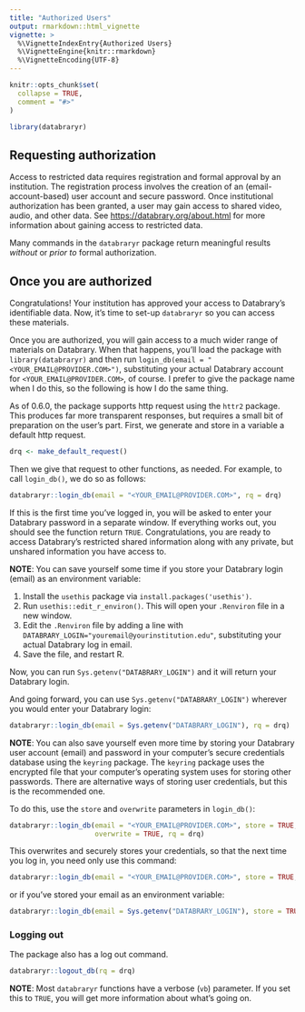 ```yaml
---
title: "Authorized Users"
output: rmarkdown::html_vignette
vignette: >
  %\VignetteIndexEntry{Authorized Users}
  %\VignetteEngine{knitr::rmarkdown}
  %\VignetteEncoding{UTF-8}
---
```


```r
knitr::opts_chunk$set(
  collapse = TRUE,
  comment = "#>"
)
```

```r
library(databraryr)
```

## Requesting authorization

Access to restricted data requires registration and formal approval by an institution.
The registration process involves the creation of an (email-account-based) user account and secure password.
Once institutional authorization has been granted, a user may gain access to shared video, audio, and other data.
See <https://databrary.org/about.html> for more information about gaining access to restricted data.

Many commands in the `databraryr` package return meaningful results *without* or *prior to* formal authorization.

## Once you are authorized

Congratulations!
Your institution has approved your access to Databrary's identifiable data.
Now, it's time to set-up `databraryr` so you can access these materials.

Once you are authorized, you will gain access to a much wider range of materials on Databrary.
When that happens, you'll load the package with `library(databraryr)` and then run `login_db(email = "<YOUR_EMAIL@PROVIDER.COM>")`, substituting your actual Databrary account for `<YOUR_EMAIL@PROVIDER.COM>`, of course.
I prefer to give the package name when I do this, so the following is how I do the same thing.

As of 0.6.0, the package supports http request using the `httr2` package.
This produces far more transparent responses, but requires a small bit of preparation on the user's part.
First, we generate and store in a variable a default http request.

```r
drq <- make_default_request()
```

Then we give that request to other functions, as needed.
For example, to call `login_db()`, we do so as follows:

```r
databraryr::login_db(email = "<YOUR_EMAIL@PROVIDER.COM>", rq = drq)
```

If this is the first time you've logged in, you will be asked to enter your Databrary password in a separate window.
If everything works out, you should see the function return `TRUE`.
Congratulations, you are ready to access Databrary's restricted shared information along with any private, but unshared information you have access to.

**NOTE**: You can save yourself some time if you store your Databrary login (email) as an
environment variable:

1. Install the `usethis` package via `install.packages('usethis')`.
2. Run `usethis::edit_r_environ()`. This will open your `.Renviron` file in a new window.
3. Edit the `.Renviron` file by adding a line with `DATABRARY_LOGIN="youremail@yourinstitution.edu"`, substituting your actual Databrary log in email.
4. Save the file, and restart R.

Now, you can run `Sys.getenv("DATABRARY_LOGIN")` and it will return your Databrary login.

And going forward, you can use `Sys.getenv("DATABRARY_LOGIN")` wherever you would enter your Databrary login:

```r
databraryr::login_db(email = Sys.getenv("DATABRARY_LOGIN"), rq = drq)
```

**NOTE**: You can also save yourself even more time by storing your Databrary user account (email) and password in your computer's secure credentials database using the `keyring` package.
The `keyring` package uses the encrypted file that your computer's operating system uses for storing other passwords.
There are alternative ways of storing user credentials, but this is the recommended one.

To do this, use the `store` and `overwrite` parameters in `login_db()`:

```r
databraryr::login_db(email = "<YOUR_EMAIL@PROVIDER.COM>", store = TRUE,
                     overwrite = TRUE, rq = drq)
```

This overwrites and securely stores your credentials, so that the next time you log in, you need only use this command:

```r
databraryr::login_db(email = "<YOUR_EMAIL@PROVIDER.COM>", store = TRUE, rq = drq)
```

or if you've stored your email as an environment variable:

```r
databraryr::login_db(email = Sys.getenv("DATABRARY_LOGIN"), store = TRUE, rq = drq)
```

### Logging out

The package also has a log out command.

```r
databraryr::logout_db(rq = drq)
```

**NOTE**: Most `databraryr` functions have a verbose (`vb`) parameter. If you set this to `TRUE`, you will get more information about what's going on.

